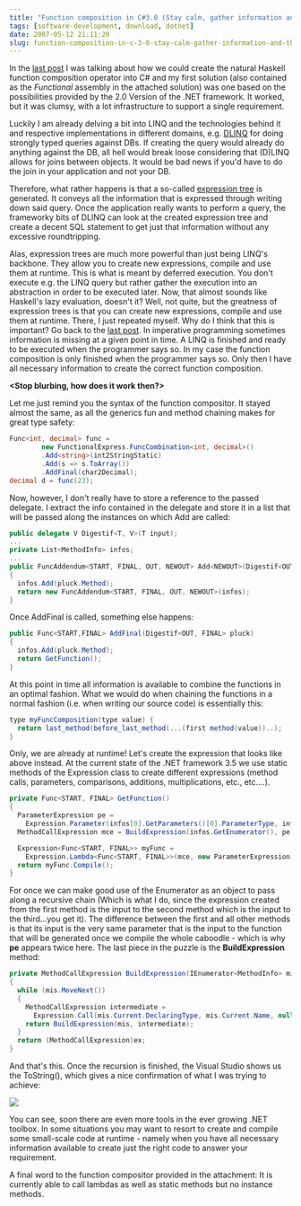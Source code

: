 ```yaml
---
title: "Function composition in C#3.0 (Stay calm, gather information and then do the right thing)"
tags: [software-development, download, dotnet]
date: 2007-05-12 21:11:20
slug: function-composition-in-c-3-0-stay-calm-gather-information-and-then-do-the-right-thing
---
```


In the [last post](/posts/how-much-haskell-can-i-squeeze-out-of-c) I was talking about how we could create the natural Haskell function composition operator into C# and my first solution (also contained as the _Functional_ assembly in the attached solution) was one based on the possibilities provided by the 2.0 Version of the .NET framework. It worked, but it was clumsy, with a lot infrastructure to support a single requirement.

Luckily I am already delving a bit into LINQ and the technologies behind it and respective implementations in different domains, e.g. [DLINQ](http://www.google.de/search?hl=en&q=DLINQ+overview&btnG=Search) for doing strongly typed queries against DBs. If creating the query would already do anything against the DB, all hell would break loose considering that (D)LINQ allows for joins between objects. It would be bad news if you'd have to do the join in your application and not your DB.

Therefore, what rather happens is that a so-called [expression tree](http://www.interact-sw.co.uk/iangblog/2005/09/30/expressiontrees) is generated. It conveys all the information that is expressed through writing down said query. Once the application really wants to perform a query, the frameworky bits of DLINQ can look at the created expression tree and create a decent SQL statement to get just that information without any excessive roundtripping.

Alas, expression trees are much more powerful than just being LINQ's backbone. They allow you to create new expressions, compile and use them at runtime. This is what is meant by deferred execution. You don't execute e.g. the LINQ query but rather gather the execution into an abstraction in order to be executed later. Now, that almost sounds like Haskell's lazy evaluation, doesn't it? Well, not quite, but the greatness of expression trees is that you can create new expressions, compile and use them at runtime. There, I just repeated myself. Why do I think that this is important? Go back to the [last post](/go/117). In imperative programming sometimes information is missing at a given point in time. A LINQ is finished and ready to be executed when the programmer says so. In my case the function composition is only finished when the programmer says so. Only then I have all necessary information to create the correct function composition.

**&lt;Stop blurbing, how does it work then?&gt;**

Let me just remind you the syntax of the function compositor. It stayed almost the same, as all the generics fun and method chaining makes for great type safety:

```csharp
Func<int, decimal> func =
        new FunctionalExpress.FuncCombination<int, decimal>()
        .Add<string>(int2StringStatic)
        .Add(s => s.ToArray())
        .AddFinal(char2Decimal);
decimal d = func(23);
```

Now, however, I don't really have to store a reference to the passed delegate. I extract the info contained in the delegate and store it in a list that will be passed along the instances on which Add are called:

```csharp
public delegate V Digestif<T, V>(T input);
...
private List<MethodInfo> infos;
...
public FuncAddendum<START, FINAL, OUT, NEWOUT> Add<NEWOUT>(Digestif<OUT, NEWOUT> pluck)
{
  infos.Add(pluck.Method);
  return new FuncAddendum<START, FINAL, OUT, NEWOUT>(infos);
}
```

Once AddFinal is called, something else happens:

```csharp
public Func<START,FINAL> AddFinal(Digestif<OUT, FINAL> pluck)
{
  infos.Add(pluck.Method);
  return GetFunction();
}
```

At this point in time all information is available to combine the functions in an optimal fashion.
What we would do when chaining the functions in a normal fashion (i.e. when writing our source code) is essentially this:

```csharp
type myFuncComposition(type value) {
  return last_method(before_last_method(...(first method(value))..);
}
```

Only, we are already at runtime! Let's create the expression that looks like above instead. At the current state of the .NET framework 3.5 we use static methods of the Expression class to create different expressions (method calls, parameters, comparisons, additions, multiplications, etc., etc....).

```csharp
private Func<START, FINAL> GetFunction()
{
  ParameterExpression pe =
    Expression.Parameter(infos[0].GetParameters()[0].ParameterType, infos[0].GetParameters()[0].Name);
  MethodCallExpression mce = BuildExpression(infos.GetEnumerator(), pe);

  Expression<Func<START, FINAL>> myFunc =
    Expression.Lambda<Func<START, FINAL>>(mce, new ParameterExpression[] { pe });
  return myFunc.Compile();
}
```

For once we can make good use of the Enumerator as an object to pass along a recursive chain (Which is what I do, since the expression created from the first method is the input to the second method which is the input to the third...you get it).
The difference between the first and all other methods is that its input is the very same parameter that is the input to the function that will be generated once we compile the whole caboodle - which is why **pe** appears twice here. The last piece in the puzzle is the **BuildExpression** method:

```csharp
private MethodCallExpression BuildExpression(IEnumerator<MethodInfo> mis, Expression ex)
{
  while (mis.MoveNext())
  {
    MethodCallExpression intermediate =
      Expression.Call(mis.Current.DeclaringType, mis.Current.Name, null, new Expression[] { ex });
    return BuildExpression(mis, intermediate);
  }
  return (MethodCallExpression)ex;
}
```

And that's this. Once the recursion is finished, the Visual Studio shows us the ToString(), which gives a nice confirmation of what I was trying to achieve:

![](/assets/func_expression.gif)

You can see, soon there are even more tools in the ever growing .NET toolbox. In some situations you may want to resort to create and compile some small-scale code at runtime - namely when you have all necessary information available to create just the right code to answer your requirement.

A final word to the function compositor provided in the attachment: It is currently able to call lambdas as well as static methods but no instance methods.
